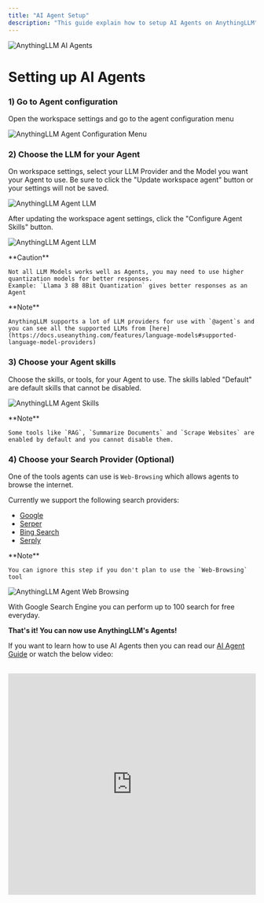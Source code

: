 ```yaml
---
title: "AI Agent Setup"
description: "This guide explain how to setup AI Agents on AnythingLLM"
---
```



<Image
  src="/images/guides/ai-agents/setup.png"
  height={1080}
  width={1920}
  quality={100}
  alt="AnythingLLM AI Agents"
/>

# Setting up AI Agents

### 1) Go to Agent configuration

Open the workspace settings and go to the agent configuration menu

<Image
  src="/images/anythingllm-setup/agent-configuration/configuration-menu.png"
  height={1080}
  width={1920}
  quality={100}
  alt="AnythingLLM Agent Configuration Menu"
/>

### 2) Choose the LLM for your Agent

On workspace settings, select your LLM Provider and the Model you want your Agent to use. Be sure to click the "Update workspace agent" button or your settings will not be saved.

<Image
  src="/images/anythingllm-setup/agent-configuration/llm.png"
  height={1080}
  width={1920}
  quality={100}
  alt="AnythingLLM Agent LLM"
/>

After updating the workspace agent settings, click the "Configure Agent Skills" button.

<Image
  src="/images/anythingllm-setup/agent-configuration/configure-agent-skills-button.png"
  height={1080}
  width={1920}
  quality={100}
  alt="AnythingLLM Agent LLM"
/>

<Callout type="error" emoji="️⚠️">
  **Caution**

    Not all LLM Models works well as Agents, you may need to use higher quantization models for better responses.
    Example: `Llama 3 8B 8Bit Quantization` gives better responses as an Agent

</Callout>

<Callout type="info" emoji="️ℹ️">
  **Note**

    AnythingLLM supports a lot of LLM providers for use with `@agent`s and you can see all the supported LLMs from [here](https://docs.useanything.com/features/language-models#supported-language-model-providers)

</Callout>

### 3) Choose your Agent skills

Choose the skills, or tools, for your Agent to use. The skills labled "Default" are default skills that cannot be disabled.

<Image
  src="/images/anythingllm-setup/agent-configuration/tools.png"
  height={1080}
  width={1920}
  quality={100}
  alt="AnythingLLM Agent Skills"
/>

<Callout type="info" emoji="️ℹ️">
  **Note**

    Some tools like `RAG`, `Summarize Documents` and `Scrape Websites` are enabled by default and you cannot disable them.

</Callout>

### 4) Choose your Search Provider (Optional)

One of the tools agents can use is `Web-Browsing` which allows agents to browse the internet.

Currently we support the following search providers:

- [Google](https://www.google.com/)
- [Serper](https://serper.dev/)
- [Bing Search](https://azure.microsoft.com/en-us/pricing/details/cognitive-services/bing-entity-search-api/)
- [Serply](https://serply.io/)

<Callout type="info" emoji="️ℹ️">
  **Note**

    You can ignore this step if you don't plan to use the `Web-Browsing` tool

</Callout>

<Image
  src="/images/anythingllm-setup/agent-configuration/search.png"
  height={1080}
  width={1920}
  quality={100}
  alt="AnythingLLM Agent Web Browsing"
/>

With Google Search Engine you can perform up to 100 search for free everyday.

**That's it! You can now use AnythingLLM's Agents!**

If you want to learn how to use AI Agents then you can read our [AI Agent Guide](/agent/usage) or watch the below video:

<br />

<iframe
  width="100%"
  height="450"
  src="https://www.youtube.com/embed/4UFrVvy7VlA?si=TtWQ-Sg5fxytVsKI"
  title="YouTube video player"
  frameborder="0"
  allow="accelerometer; autoplay; clipboard-write; encrypted-media; gyroscope; picture-in-picture; web-share"
  referrerpolicy="strict-origin-when-cross-origin"
  allowfullscreen
></iframe>
